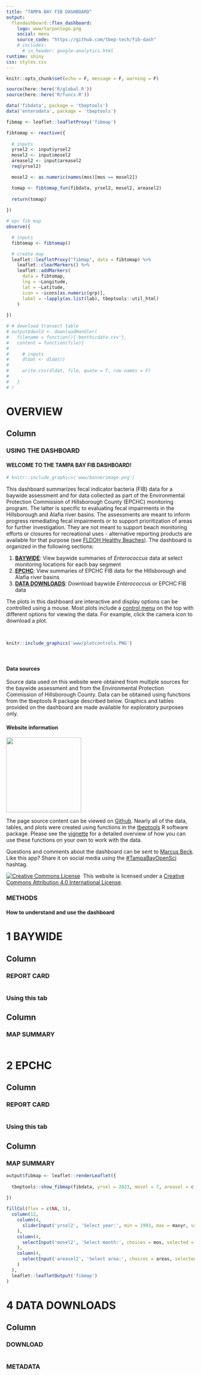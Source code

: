 ```yaml
---
title: "TAMPA BAY FIB DASHBOARD"
output: 
  flexdashboard::flex_dashboard:
    logo: www/tarponlogo.png
    social: menu
    source_code: "https://github.com/tbep-tech/fib-dash"
    # includes:
      # in_header: google-analytics.html
runtime: shiny
css: styles.css
---
```


```r
knitr::opts_chunk$set(echo = F, message = F, warning = F)

source(here::here('R/global.R'))
source(here::here('R/funcs.R'))

data('fibdata', package = 'tbeptools')
data('enterodata', package = 'tbeptools')
```

```r
fibmap <- leaflet::leafletProxy('fibmap')

fibtomap <- reactive({
  
  # inputs
  yrsel2 <- input$yrsel2
  mosel2 <- input$mosel2
  areasel2 <- input$areasel2
  req(yrsel2)

  mosel2 <- as.numeric(names(mos)[mos == mosel2])

  tomap <- fibtomap_fun(fibdata, yrsel2, mosel2, areasel2)
  
  return(tomap)
  
})

# epc fib map
observe({

  # inputs
  fibtomap <- fibtomap()

  # create map
  leaflet::leafletProxy("fibmap", data = fibtomap) %>%
    leaflet::clearMarkers() %>%
    leaflet::addMarkers(
      data = fibtomap,
      lng = ~Longitude,
      lat = ~Latitude,
      icon = ~icons[as.numeric(grp)],
      label = ~lapply(as.list(lab), tbeptools::util_html)
    )
  
})
```

```r
# # download transect table
# output$dwnld <- downloadHandler(
#   filename = function(){'benthicdata.csv'},
#   content = function(file){
#     
#     # inputs
#     dldat <- dldat()
#     
#     write.csv(dldat, file, quote = T, row.names = F)
#     
#   }
# )
```

OVERVIEW
===========================================================

Column {.tabset .tabset-fade data-width=650}
-----------------------------------------------------------------------

### USING THE DASHBOARD

<div class = "row">
<div class = "col-md-2"></div>
<div class = "col-md-8">

#### WELCOME TO THE TAMPA BAY FIB DASHBOARD!

```r
# knitr::include_graphics('www/bannerimage.png')
```

This dashboard summarizes fecal indicator bacteria (FIB) data for a baywide assessment and for data collected as part of the Environmental Protection Commission of Hillsborough County (EPCHC) monitoring program.  The latter is specific to evaluating fecal impairments in the Hillsborough and Alafia river basins.  The assessments are meant to inform progress remediating fecal impairments or to support prioritization of areas for further investigation. They are not meant to support beach monitoring efforts or closures for recreational uses - alternative reporting products are available for that purpose (see [FLDOH Healthy Beaches](https://www.floridahealth.gov/environmental-health/beach-water-quality/county-detail.html?County=Pinellas&Zip=33701-3109){target="_blank"}). The dashboard is organized in the following sections:

1) [__BAYWIDE__](#baywide): View baywide summaries of *Enterococcus* data at select monitoring locations for each bay segment
1) [__EPCHC__](#epchc): View summaries of EPCHC FIB data for the Hillsborough and Alafia river basins
1) [__DATA DOWNLOADS__](#data-downloads): Download baywide *Enterococcus* or EPCHC FIB data

The plots in this dashboard are interactive and display options can be controlled using a mouse. Most plots include a [control menu](https://help.plot.ly/zoom-pan-hover-controls/){target="_blank"} on the top with different options for viewing the data.  For example, click the camera icon to download a plot.

<br>
```r
knitr::include_graphics('www/plotcontrols.PNG')
```
<br>

#### Data sources

Source data used on this website were obtained from multiple sources for the baywide assessment and from the Environmental Protection Commission of Hillsborough County. Data can be obtained using functions from the tbeptools R package described below. Graphics and tables provided on the dashboard are made available for exploratory purposes only.  

#### Website information

<a href="https://tbep-tech.github.io/tbeptools/articles/tbbi.html" target="__blank" rel="noopener noreferrer"><img class="wp-image-14010 alignnone " src="www/tbeptoolshex.png" alt="" width="200" height="200" /></a>

The page source content can be viewed on [Github](https://github.com/tbep-tech/fib-dash){target="_blank"}. Nearly all of the data, tables, and plots were created using functions in the [tbeptools](https://tbep-tech.github.io/tbeptools){target="_blank"} R software package.  Please see the [vignette](https://tbep-tech.github.io/tbeptools/articles/fib.html){target="_blank"} for a detailed overview of how you can use these functions on your own to work with the data. 

Questions and comments about the dashboard can be sent to [Marcus Beck](mailto:mbeck@tbep.org). Like this app? Share it on social media using the [\#TampaBayOpenSci](https://twitter.com/hashtag/TampaBayOpenSci?src=hashtag_click){target="_blank"} hashtag.  

<!-- Citation info here: [![DOI](https://zenodo.org/badge/589592689.svg)](https://zenodo.org/badge/latestdoi/589592689){target="_blank"} -->

<a rel='license' href='http://creativecommons.org/licenses/by/4.0/' target='_blank'><img alt='Creative Commons License' style='border-width:0' src='https://i.creativecommons.org/l/by/4.0/88x31.png' /></a>&nbsp;&nbsp;This website is licensed under a <a rel='license' href='http://creativecommons.org/licenses/by/4.0/' target='_blank'>Creative Commons Attribution 4.0 International License</a>.

</div>
<div class = "col-md-2"></div>
</div>

### METHODS

<div class = "row">
<div class = "col-md-2"></div>
<div class = "col-md-8">

#### How to understand and use the dashboard

</div>
<div class = "col-md-2"></div>
</div>

1 BAYWIDE
===========================================================

Column {.tabset .tabset-fade data-width=275}
-----------------------------------------------------------------------

### REPORT CARD

```r
```

### Using this tab

Column {data-width=500}
-----------------------------------------------------------------------

### MAP SUMMARY

```r

```

2 EPCHC
===========================================================

Column {.tabset .tabset-fade data-width=275}
-----------------------------------------------------------------------

### REPORT CARD

```r
```

### Using this tab

Column {data-width=500}
-----------------------------------------------------------------------

### MAP SUMMARY

```r
output$fibmap <- leaflet::renderLeaflet({
  
  tbeptools::show_fibmap(fibdata, yrsel = 2023, mosel = 7, areasel = c('Alafia River', 'Hillsborough River'))
  
})

fillCol(flex = c(NA, 1),
  column(12,
    column(4,
      sliderInput('yrsel2', 'Select year:', min = 1993, max = maxyr, value = maxyr, step = 1, sep = '', width = '200%'),
    ), 
    column(4, 
      selectInput('mosel2', 'Select month:', choices = mos, selected = 'Jul', width = '200%')     
    ), 
    column(4,
      selectInput('areasel2', 'Select area:', choices = areas, selected = c('Hillsborough River', 'Alafia River'), width = '200%', multiple = T)     
    )
  ),
  leaflet::leafletOutput('fibmap')
)
```

4 DATA DOWNLOADS
===========================================================

Column {.tabset .tabset-fade data-width=650}
-----------------------------------------------------------------------

### DOWNLOAD

```r
```

### METADATA

